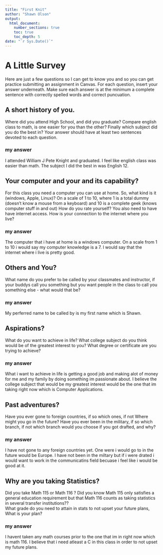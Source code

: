 ```yaml
---
title: "First Knit"
author: "Shawn Olson"
output: 
  html_document:
    number_sections: true
    toc: true
    toc_depth: 5
date: "`r Sys.Date()`"   
---
```


# A Little Survey

Here are just a few questions so I can get to know you and so you can get practice submitting an assignment in Canvas.  For each question, insert your answer underneath. Make sure each answer is at the minimum a complete sentence with correctly spelled words and correct puncuation. 

## A short history of you.  
Where did you attend High School, and did you graduate? Compare english class to math, is one easier for you than the other? Finally which subject did you do the best in? Your answer should have at least two sentences devoted to each question.  
  
### my answer     
I attended William J Pete Knight and graduated. I feel like english class was easier than math. The subject I did the best in was English 12.  

     


## Your computer and your and its capability?  
 For this class  you need a computer you can use at home.  So, what kind is it (windows, Apple, Linux)?  On a scale of 1 to 10, where 1 is a total dummy (doesn't know a mouse from a keyboard) and 10 is a complete geek (knows computer stuff in and out) How do you rate yourself?  You also need to have have internet access. How is your connection to the internet where you live?

### my answer   
  The computer that i have at home is a windows computer. On a scale from 1 to 10 i would say my computer knowledge is a 7. I would say that the internet where i live is pretty good.
   

## Others and You?   
What name do you prefer to be called by your classmates and instructor, if your buddys call you something but you want people in the class to call you something else - what would that be? 

### my answer     
  My perferred name to be called by is my first name which is Shawn.
   
 




## Aspirations?   
What do you want to achieve in life?  What college subject do you think would be of the greatest interest to you? What degree or certificate are you trying to achieve?

### my answer     
  What i want to achieve in life is getting a good job and making alot of money for me and my family by doing something im passionate about. I believe the college subject that would be my greatest interest would be the one that im taking right now which is Computer Applications.
   
 




## Past adventures?  
Have you ever gone to foreign countries, if so which ones, if not Where might you go in the future?  Have you ever been in the military, if so which branch, if not which branch would you choose if you got drafted, and why?

### my answer     
  
  I have not gone to any foreign countries yet. One were i would go to in the future would be Europe. I have not been in the miltary but if i were drated i would want to work in the communicatins field becuase i feel like i would be good at it. 
  




## Why are you taking Statistics?  
Did you take Math 115 or Math 116 ?  Did you know Math 115 only satisfies a general education requirement but that Math 116 counts as taking statistics in several transfer institutions??  
What grade do you need to attain in stats to not upset your future plans, What is your plan?  
 

### my answer     
  
 I havent taken any math courses prior to the one that im in right now which is math 116. I believe that i need atleast a C in this class in order to not upset my future plans.
 






  




